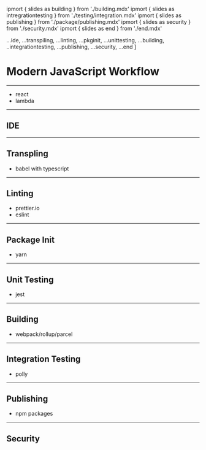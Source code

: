 
ipmort { slides as building } from './building.mdx'
ipmort { slides as intregrationtesting } from './testing/integration.mdx'
ipmort { slides as publishing } from './package/publishing.mdx'
ipmort { slides as security } from './security.mdx'
ipmort { slides as end } from './end.mdx'

   ...ide,
   ...transpiling,
   ...linting,
   ...pkginit,
   ...unittesting,
   ...building,
   ..integrationtesting,
   ...publishing,
   ...security,
   ...end
]

# Modern JavaScript Workflow

---

- react
- lambda

---

## IDE

---

## Transpling

- babel with typescript

---

## Linting

- prettier.io
- eslint

---

## Package Init

- yarn

---

## Unit Testing

- jest

---

## Building

- webpack/rollup/parcel

---

## Integration Testing

- polly

---

## Publishing

- npm packages

---

## Security

